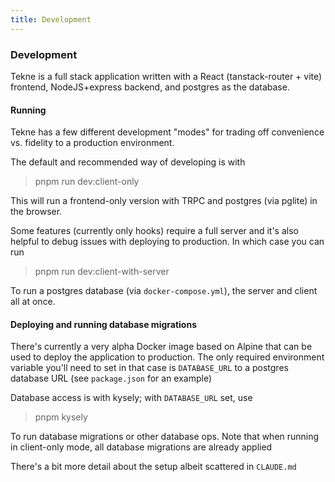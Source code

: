 ```yaml
---
title: Development
---
```


### Development

Tekne is a full stack application written with a React (tanstack-router + vite) frontend,
NodeJS+express backend, and postgres as the database.

#### Running

Tekne has a few different development "modes" for trading off convenience vs. fidelity to a
production environment.

The default and recommended way of developing is with 

> pnpm run dev:client-only 

This will run a frontend-only version with TRPC and postgres (via pglite) in the browser.

Some features (currently only hooks) require a full server and it's also helpful to debug issues
with deploying to production. In which case you can run

> pnpm run dev:client-with-server

To run a postgres database (via `docker-compose.yml`), the server and client all at once.

#### Deploying and running database migrations

There's currently a very alpha Docker image based on Alpine that can be used to deploy the
application to production. The only required environment variable you'll need to set in that case is
`DATABASE_URL` to a postgres database URL (see `package.json` for an example)

Database access is with kysely; with `DATABASE_URL` set, use 

> pnpm kysely

To run database migrations or other database ops. Note that when running in client-only mode, all
database migrations are already applied

There's a bit more detail about the setup albeit scattered in `CLAUDE.md`
